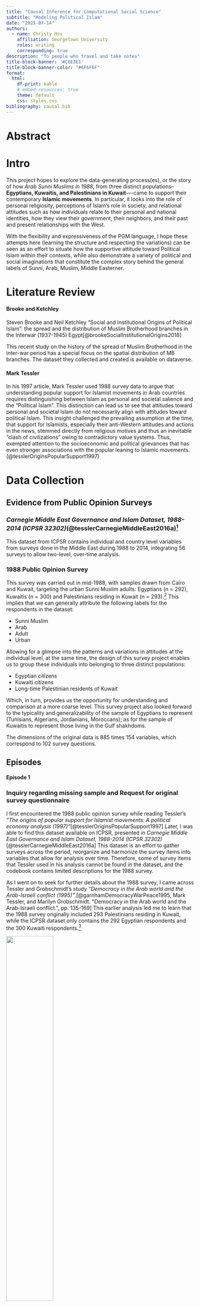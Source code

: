 ```yaml
---
title: "Causal Inference for Computational Social Science"
subtitle: "Modeling Political Islam"
date: "2025-07-14"
authors:
  - name: Christy Hsu
    affiliation: Georgetown University
    roles: writing
    corresponding: true
description: "To people who travel and take notes"
title-block-banner: '#C6E3E1'
title-block-banner-color: "#6F6F6F"
format:
  html:
    df-print: kable
    # embed-resources: true
    theme: default
    css: styles.css
bibliography: causal.bib
---
```

# Abstract
# Intro

This project hopes to explore the data-generating process(es), or the story of how *Arab Sunni Muslims in 1988*, from three distinct populations-- **Egyptians, Kuwaitis, and Palestinians in Kuwait**—-came to support their contemporary **Islamic movements**. In particular, it looks into the role of personal religiosity, perceptions of Islam’s role in society, and relational attitudes such as how individuals relate to their personal and national identities, how they view their government, their neighbors, and their past and present relationships with the West.

With the flexibility and expressiveness of the PGM language, I hope these attempts here (learning the structure and respecting the variations) can be seen as an effort to situate how the supportive attitude toward Political Islam within their contexts, while also demonstrate a variety of political and social imaginations that constitute the complex story behind the general labels of Sunni, Arab, Muslim, Middle Easterner.

# Literature Review

#### Brooke and Ketchley

Steven Brooke and Neil Ketchley "Social and Institutional Origins of Political Islam": the spread and the distribution of Muslim Brotherhood branches in the Interwar (1937-1945) Egypt[@brookeSocialInstitutionalOrigins2018]

This recent study on the history of the spread of Muslim Brotherhood in the inter-war period has a special focus on the spatial distribution of MB branches. The dataset they collected and created is available on dataverse.

#### Mark Tessler

In his 1997 article, Mark Tessler used 1988 survey data to argue that understanding popular support for Islamist movements in Arab countries requires distinguishing between Islam as personal and societal salience and the “Political Islam”. This distinction can lead us to see that attitudes toward personal and societal Islam do not necessarily align with attitudes toward political Islam. This insight challenged the prevailing assumption at the time, that support for Islamists, especially their anti-Western attitudes and actions in the news, stemmed directly from religious motives and thus an inevitable "clash of civilizations” owing to contradictory value systems. Thus, exempted attention to the socioeconomic and political grievances that has even stronger associations with the popular leaning to Islamic movements.(@tesslerOriginsPopularSupport1997)


# Data Collection

## Evidence from Public Opinion Surveys

### *Carnegie Middle East Governance and Islam Dataset, 1988-2014 (ICPSR 32302)*(@tesslerCarnegieMiddleEast2016a)^[Tessler, Mark. Carnegie Middle East Governance and Islam Dataset, 1988-2014. Inter-university Consortium for Political and Social Research [distributor], 2016-04-28. https://doi.org/10.3886/ICPSR32302.v6]

This dataset from ICPSR contains individual and country level variables from surveys done in the Middle East during 1988 to 2014, integrating 56 surveys to allow two-level, over-time analysis.

### 1988 Public Opinion Survey

This survey was carried out in mid-1988, with samples drawn from Cairo and Kuwait, targeting the urban Sunni Muslim adults: Egyptians (n = 292), Kuwaitis (n = 300) and Palestinians residing in Kuwait (n = 293).^[ICPSR 32302 codebook, @garnhamDemocracyWarPeace1995, pp. 164-166. Namely, Kuwaiti Shii muslims, Egyptian Christians and Palestinian Christians were excluded.] This implies that we can generally attribute the following labels for the respondents in the dataset:

- Sunni Muslim
- Arab
- Adult
- Urban

Allowing for a glimpse into the patterns and variations in attitudes at the individual level, at the same time, the design of this survey project enables us to group these individuals into belonging to three distinct populations:

- Egyptian citizens
- Kuwaiti citizens
- Long-time Palestinian residents of Kuwait

Which, in turn, provides us the opportunity for understanding and comparison at a more coarse level. This survey project also looked forward to the typicality and generalizability of the sample of Egyptians to represent (Tunisians, Algerians, Jordanians, Moroccans); as for the sample of Kuwaitis to represent those living in the Gulf shakhdoms.

The dimensions of the original data is 885 times 154 variables, which correspond to 102 survey questions.

## Episodes

#### Episode 1

::: {.callout-note appearance="simple" appearance="simple" collapse="true"}

### Inquiry regarding missing sample and Request for original survey questionnaire

I first encountered the 1988 public opinion survey while reading Tessler's *"The origins of popular support for Islamist movements: A political economy analysis (1997)"*[@tesslerOriginsPopularSupport1997] Later, I was able to find this dataset available on ICPSR, presented in *Carnegie Middle East Governance and Islam Dataset, 1988-2014 (ICPSR 32302)*[@tesslerCarnegieMiddleEast2016a] This dataset is an effort to gather surveys across the period, reorganize and harmonize the survey items into variables that allow for analysis over time. Therefore, some of survey items that Tessler used in his analysis cannot be found in the dataset, and the codebook contains limited descriptions for the 1988 survey.

As I went on to seek for further details about the 1988 survey, I came across Tessler and Grobschmidt's study *"Democracy in the Arab world and the Arab-Israeli conflict (1995)"*.[@garnhamDemocracyWarPeace1995, Mark Tessler, and Marilyn Grobschmidt. "Democracy in the Arab world and the Arab-Israeli conflict.", pp. 135-169] This earlier analysis led me to learn that the 1988 survey originally included 293 Palestinians residing in Kuwait, while the ICPSR dataset only contains the 292 Egyptian respondents and the 300 Kuwaiti respondents.^[and in 1992 Tessler had already finished writing his research "The Origin of Popular Support for Islamist movements" as a part of a research project launched by USAID, yet, it was till 1997 that the paper was rewritten and published]

![](image/codebook.png){width="50%"}
![](image/total885.png){width="70%"}

That is, although the dataset I have acquired is already fruitful, yet, relying on it alone would not allow me to replicate many analyses that were done right after 1988. And I could not convince myself not to think about why there were originally three samples originally yet I am now using only two of them because of accessibility.

Therefore, I reached out first to ICPSR. They looked over the version history and did not find any records about the 1988 Palestinian sample nor the original survey instrument. Thus, they kindly contacted Professor Tessler on my behalf. The good new today is that I received professor Tessler's reply. In the mean time, I truly look forward to learn more about what happened with the Palestinian sample and anticipate the chance of access to the original dataset.

![](image/dataset-inquiry.png){width="50%"}

:::

#### Episode 2

::: {.callout-note appearance="simple" collapse="true"}

:::
Thanks to the generosity and kindness of Professor Tessler, I have the chance to look into these three groups together. And I worked on to recover the original variables with the researches done in the 1980s, 1990s that used the original variable name, especially:

- Mark Tessler, and Jamal Sanad, "Will the Arab Public Accept Peace with Israel: Evidence From Surveys in Three Arab Societies." In *Israel at the Crossroads*, Gregory Mahler and Efraim Karsh ed. (London: British Academic Press, 1994)(@karshIsraelCrossroadsChallenge1994)^[pp. 48-70]
- David Garnham, and Mark A. Tessler, *Democracy, War, and Peace in the Middle East* (Bloomington: Indiana University Press, 1995)(@garnhamDemocracyWarPeace1995)^[Mark Tessler, and Marilyn Grobschmidt. "Democracy in the Arab world and the Arab-Israeli conflict.", pp. 135-169]
- Mark A. Tessler, and Jolene Jesse, "Gender and Support for Islamist Movements: Evidence from Egypt, Kuwait and Palestine." *The Muslim World* 86, no. 2 (1996): 200–228. ATLA0001012290.(@GenderSupportIslamist)
- Mark Tessler, and Ina Warriner. “Gender, Feminism, and Attitudes toward International Conflict: Exploring Relationships with Survey Data from the Middle East.” *World Politics* 49, no. 2 (1997): 250–81. https://doi.org/10.1353/wp.1997.0005.(@tesslerGenderFeminismAttitudes1997)
- Mark Tessler, “The Origins of Popular Support for Islamist Movements: A Political Economy Analysis.” *Islam, Democracy, and the State in North Africa*, (Bloomington: Indiana University Press, 1997)

#### Episode 3

After reading the related materials, I was able to map most of the variables to the corresponding questions that were asked. I later went on to recover some of the variables that were not decoded properly.^[most of them were variables that ask the respondent to rank]

Please use the following link to take a glimpse of the 70% recovered codebook for the 1988 survey.
[1988variables](https://github.com/h-christy/layla/blob/main/ekp-overview.html)


# Place the Model

## Dependent and Independent Variables
```r
library(tidyverse)
library(lme4)

ekp_df <- read_csv('data/ekp-1988-survey.csv')
ekp_df |> dim() |> print()
ekp_df |> tail(4)
```

### Dependent V: Support for Political Islam

This project hopes to understand the historical topic-- *Islamic Revival*, *Islamic Radicalization* or *Islamic Ideology*-- that is central to the history of Modern Middle East, by assessing proposed theses and explanations through a 1988 public opinion survey.^[Or the history of Islamic Societies in the modern period. The "Modern" Middle East, for analytical purpose, is commonly agreed to have begun with Napoleon's invasion of Egypt in 1798.] 

The dependent variable of this study is "Support for Political Islam", which I draws on the 1988 survey's effort in measuring how people perceive, at that particular point in time, the ideas, the organizational structures and actions taken to explore the relationships of Islam and politics in that modern world. That is, among the 102 questions in this survey, many of them wanted to understand people's attitude toward Islamic movements, yet we have to be aware that attitudes are not observable, thus, here I am going to use two specific survey items that ask directly about the repsondent's agreement and thoughts on the Islamic movements that were taking place at that time, as a proxy to their opinion on Political Islam.

::: {.callout-tip appearance="simple"}

One of the variable corresponding to the question *Which of the following best represents your political beliefs and orientations?*, seems to be answering the respondent's political affiliation or ideological orientation. Therefore, I also construct a variable called `islamist`, to represent those who answered with either Muslim Brotherhood or other Islamist organization. This variable can be considered as a further step from finding islamist movements agreeable to saying, declaration of their affiliation.

```.r
. tab Q55 GROUP, col missing chi2

+-------------------+
| Key               |
|-------------------|
|     frequency     |
| column percentage |
+-------------------+

 POLITICAL BELIEFS & | EGYPTIANS,KUWAITIS,PALESTINIANS
        ORIENTATIONS |     EGYPT     KUWAIT  PALESTINI |     Total
---------------------+---------------------------------+----------
    ARAB NATIONALISM |       103        117        137 |       357 
                     |     35.27      39.00      46.76 |     40.34 
---------------------+---------------------------------+----------
           SOCIALISM |        57          6         17 |        80 
                     |     19.52       2.00       5.80 |      9.04 
---------------------+---------------------------------+----------
           COMMUNISM |         3          1          3 |         7 
                     |      1.03       0.33       1.02 |      0.79 
---------------------+---------------------------------+----------
          LIBERALISM |        29         17         20 |        66 
                     |      9.93       5.67       6.83 |      7.46 
---------------------+---------------------------------+----------
  MUSLIM BROTHERHOOD |        32         37         18 |        87 
                     |     10.96      12.33       6.14 |      9.83 
---------------------+---------------------------------+----------
E(WAFD)K(TRIB)P(OIG) |         9         32         24 |        65 
                     |      3.08      10.67       8.19 |      7.34 
---------------------+---------------------------------+----------
 E-K OTHER ISLAM ORG |        19         11          1 |        31 
                     |      6.51       3.67       0.34 |      3.50 
---------------------+---------------------------------+----------
E SHARIAH K-P DNKNOW |         6         38         34 |        78 
                     |      2.05      12.67      11.60 |      8.81 
---------------------+---------------------------------+----------
   E DEM K-P SHARIAH |        11         18         20 |        49 
                     |      3.77       6.00       6.83 |      5.54 
---------------------+---------------------------------+----------
  MUSLIM NATIONALISM |         0          3          0 |         3 
                     |      0.00       1.00       0.00 |      0.34 
---------------------+---------------------------------+----------
NATIONALISM MBH TRIB |         0          2          0 |         2 
                     |      0.00       0.67       0.00 |      0.23 
---------------------+---------------------------------+----------
NATIONALISM SOC COMM |         0          1          1 |         2 
                     |      0.00       0.33       0.34 |      0.23 
---------------------+---------------------------------+----------
  DEM BASED ON ISLAM |         0          1          0 |         1 
                     |      0.00       0.33       0.00 |      0.11 
---------------------+---------------------------------+----------
     NATIONALISM&OIG |         0          1          0 |         1 
                     |      0.00       0.33       0.00 |      0.11 
---------------------+---------------------------------+----------
SCIENTIFIC SOCIALISM |         0          1          0 |         1 
                     |      0.00       0.33       0.00 |      0.11 
---------------------+---------------------------------+----------
      MODERATE ISLAM |         0          1          0 |         1 
                     |      0.00       0.33       0.00 |      0.11 
---------------------+---------------------------------+----------
         NATIONALISM |         0          1          2 |         3 
                     |      0.00       0.33       0.68 |      0.34 
---------------------+---------------------------------+----------
           DEMOCRACY |         0          1          0 |         1 
                     |      0.00       0.33       0.00 |      0.11 
---------------------+---------------------------------+----------
ARAB-ISLAMIC NATIONA |         0          6          6 |        12 
                     |      0.00       2.00       2.05 |      1.36 
---------------------+---------------------------------+----------
       SOCIALISM&MBH |         0          1          1 |         2 
                     |      0.00       0.33       0.34 |      0.23 
---------------------+---------------------------------+----------
               SALAF |         0          1          0 |         1 
                     |      0.00       0.33       0.00 |      0.11 
---------------------+---------------------------------+----------
ARAB NATIONALISM&SOC |         0          1          1 |         2 
                     |      0.00       0.33       0.34 |      0.23 
---------------------+---------------------------------+----------
ISLAMIC TAHRIR PARTY |         0          0          1 |         1 
                     |      0.00       0.00       0.34 |      0.11 
---------------------+---------------------------------+----------
                   . |        23          2          7 |        32 
                     |      7.88       0.67       2.39 |      3.62 
---------------------+---------------------------------+----------
               Total |       292        300        293 |       885 
                     |    100.00     100.00     100.00 |    100.00 

         Pearson chi2(46) = 182.4907   Pr = 0.000

. 
```
```.r
ekp_df <- ekp_df |> mutate(islamist = case_when(
    Q55 %in% c(
        'MUSLIM BROTHERHOOD', 'ISLAMIC TAHRIR PARTY',
        'E-K OTHER ISLAM ORG'
        ) ~ 1,
    is.na(Q55) ~ NA_integer_,
    TRUE ~ 0
))
ekp_df |> count(islamist)
```
:::


The main two variables that forms our operationalization of *Support for Political Islam* are:

#### What do you think of the religious awakening now taking place in society?

```.r
. tab Q72 GROUP, col missing chi2

+-------------------+
| Key               |
|-------------------|
|     frequency     |
| column percentage |
+-------------------+

    DO YOU |
   SUPPORT |
      CURR |
 ORGANIZED | EGYPTIANS,KUWAITIS,PALESTINIANS
 RELG MOVE |     EGYPT     KUWAIT  PALESTINI |     Total
-----------+---------------------------------+----------
       YES |        36         45         31 |       112 
           |     12.33      15.00      10.58 |     12.66 
-----------+---------------------------------+----------
  SOMEWHAT |        81        105         94 |       280 
           |     27.74      35.00      32.08 |     31.64 
-----------+---------------------------------+----------
        NO |       149        106        122 |       377 
           |     51.03      35.33      41.64 |     42.60 
-----------+---------------------------------+----------
 UNCERTAIN |        23         42         40 |       105 
           |      7.88      14.00      13.65 |     11.86 
-----------+---------------------------------+----------
         . |         3          2          6 |        11 
           |      1.03       0.67       2.05 |      1.24 
-----------+---------------------------------+----------
     Total |       292        300        293 |       885 
           |    100.00     100.00     100.00 |    100.00 

          Pearson chi2(8) =  21.7615   Pr = 0.005

. 
```
```r
ekp_df |> count(group_name, supp_islam_mov) |>
  group_by(group_name) |>
  mutate(
    pct = 100 * n / sum(n)
  )
```

```r
palette4 <- c('#A597C5', '#D2CDDF', '#FFFFD1', '#CEE8B9','#86BDB1', '#54766E')

na_palette <- c('#E5DED8')

ekp_df |> 
  count(group_name, supp_islam_mov) |> 
  group_by(group_name) |> 
  mutate(pct = 100 * n / sum(n)) |> 
  ggplot(aes(x = group_name, y = pct, fill = factor(supp_islam_mov))) +
  geom_col(position = "dodge", color = "grey") +
  scale_fill_manual(
    values = c(palette4, na_palette),
    na.value = na_palette
  ) +
  labs(
    x = "Group",
    y = "Percentage",
    fill = "Support Level",
    title = "Support Islamic Movements"
  ) +
  theme_bw() +
  theme(
    panel.grid.major.x = element_blank(),
    panel.grid.minor.x = element_blank()
  )
```

#### What do you think of the religious awakening now taking place in society?

```.r
. tab Q69 GROUP, col missing chi2

+-------------------+
| Key               |
|-------------------|
|     frequency     |
| column percentage |
+-------------------+

                     | EGYPTIANS,KUWAITIS,PALESTINIANS
 RELIGIOUS AWAKENING |     EGYPT     KUWAIT  PALESTINI |     Total
---------------------+---------------------------------+----------
         IN FAVOR OF |       181        196        162 |       539 
                     |     61.99      65.33      55.29 |     60.90 
---------------------+---------------------------------+----------
             AGAINST |        63         49         49 |       161 
                     |     21.58      16.33      16.72 |     18.19 
---------------------+---------------------------------+----------
         DO NOT KNOW |        40         51         77 |       168 
                     |     13.70      17.00      26.28 |     18.98 
---------------------+---------------------------------+----------
 AGREE W/O EXTREMISM |         0          2          0 |         2 
                     |      0.00       0.67       0.00 |      0.23 
---------------------+---------------------------------+----------
AGREE IF COM W MODER |         1          1          0 |         2 
                     |      0.34       0.33       0.00 |      0.23 
---------------------+---------------------------------+----------
                   . |         7          1          5 |        13 
                     |      2.40       0.33       1.71 |      1.47 
---------------------+---------------------------------+----------
               Total |       292        300        293 |       885 
                     |    100.00     100.00     100.00 |    100.00 

         Pearson chi2(10) =  27.7779   Pr = 0.002

. 
```
```r
# ekp_df |> count(group_name, relg_awakening) |>
#   group_by(group_name) |>
#   mutate(
#     pct = 100 * n / sum(n)
#   )
```
### Preparing the variables

I reconstructed most of the attitudinal variables into scales of 1–4 or 1–3, in order to preserve their ordinal nature and to allow further aggregation and averaging into broader composite scales.

```r
library(tidyverse)
library(psych)
```
```r
islam_cols <- c("supp_islam_mov", "relg_awakening", "quran_freq", "ref_relg_freq", "sharia_sociolife", "sharia_crim_civ", "relg_study", "sep_relg_politics", "priv_relg")
islam_df <- ekp_df |> dplyr::select(all_of(islam_cols))
fa.parallel(islam_df, fa = "fa", n.iter = 100, show.legend = TRUE)
fa_islam <- fa(islam_df, nfactors = 4, rotate = "varimax", fm = "ml")
fa.diagram(fa_islam)
```

My factor analysis for the Islam related items led me to four dimensions of Islam, I then construct `personal_islam`, `social_islam`, `opp_pol_islam` and `pol_islam` regarding to the clusters.


## Cross Tabulation


## Base Model: Linear Regression with Adaptive Pooling

### Some Group Level Contexts

::: {.callout-tip appearance="simple"}

I am not sure whether I can share the original dataset here, since it has never been published on its own yet, and I request it directly from author Mark Tessler. For reference, I provided a pdf of all the variables cross tabulated by `GROUP` (which is the three samples) in STATA, chi-squared test p-values are also presented in the PDF file.
[cross tabulation](https://github.com/h-christy/layla/blob/main/cross_tabs_grp.pdf)
:::


#### Cairenes living in *America's Egypt*: the 1980s

1. Population Size: 9,000,000 in Cairo
2. Political Form: Secularized State and Islamic Opposition(@lapidusHistoryIslamicSocieties2014)^[military authoritarian regime with some democratic opening in the 1980s]
3. 

#### Being a Citizen of Kuwait before the 2nd Gulf War

1. Population Size: 850,000
2. Political Form: Monarchy and welfare programs

#### Kuwaiti Palestinians or Expatriate Labors

1. Population Size: 300,000(@clevelandHistoryModernMiddle2013, pp. 404-409)
```r
library(lme4)
```

```r
source('data/stat_binscatter.r')
```
```r
group_labels <- c(
  "Egyptian"    = "Egyptian (n = 292)",
  "Kuwaiti"     = "Kuwaiti (n = 300)",
  "Palestinian" = "Palestinian (n = 293)"
)
```
```r
eg_lm <- lm(pol_islam0 ~ persocio_islam0, data = ekp_df|> filter(group_name == "Egyptian"))
ku_lm <- lm(pol_islam0 ~ persocio_islam0, data = ekp_df|> filter(group_name == "Kuwaiti"))
pa_lm <- lm(pol_islam0 ~ persocio_islam0, data = ekp_df|> filter(group_name == "Palestinian"))
full_lm <- lm(pol_islam0 ~ persocio_islam0, data = ekp_df)
adapt_lm <- lmer(pol_islam0 ~ persocio_islam0 + (1 + persocio_islam0 | group_name), data = ekp_df)

full_coef <- tibble(
  group_name = unique(ekp_df$group_name),
  model = "Full pooling",
  intercept = full_lm$coefficients["(Intercept)"],
  slope = full_lm$coefficients["persocio_islam0"]
)

adapt_coef <- coef(adapt_lm)$group_name |>
  rownames_to_column("group_name") |>
  rename(intercept = `(Intercept)`,
         slope = persocio_islam0) |>
  mutate(model = "Adaptive pooling")

no_coef <- bind_rows(
  tibble(group_name = "Egyptian",
         model = "No pooling",
         intercept = eg_lm$coefficients[["(Intercept)"]],
         slope = eg_lm$coefficients[["persocio_islam0"]]),
  tibble(group_name = "Kuwaiti",
         model = "No pooling",
         intercept = ku_lm$coefficients[["(Intercept)"]],
         slope = ku_lm$coefficients[["persocio_islam0"]]),
  tibble(group_name = "Palestinian",
         model = "No pooling",
         intercept = pa_lm$coefficients[["(Intercept)"]],
         slope = pa_lm$coefficients[["persocio_islam0"]])
)
coef_df <- bind_rows(full_coef, adapt_coef, no_coef)
p3 <- ggplot(ekp_df, aes(x = persocio_islam0, y = pol_islam0)) +
  stat_binscatter(
    aes(group = group_name),
    geom = "pointrange",
    bins = 8
  ) +
  geom_abline(
    data = coef_df,
    aes(
      intercept = intercept,
      slope = slope,
      color = model,
      linetype = model
    ),
    linewidth = 1.3
  ) +
  facet_wrap(~ group_name, labeller = labeller(group_name = group_labels)) +
  theme_bw() +
  labs(
    title = "Multilevel Regression",
    x = "Personal and Social Islam",
    y = "Political Islam",
    color = "Model",
    linetype = "Model"
  ) +
  scale_color_manual(
    values = c(
      "Full pooling" = "darkgreen",
      "No pooling" = "purple",
      "Adaptive pooling" = "black"
    )
  ) +
  scale_linetype_manual(
    values = c(
      "Full pooling" = 1,
      "No pooling" = 3,
      "Adaptive pooling" = 2
    )
  )
ggsave(filename = "image/multilevel-regression-p3.png", plot = p3, width = 22, height = 8)
```
![](image/multilevel-regression-p3.png)

## PyMC Model One: Personal-Social Islam * Politically Active = Political Islam?

```.python
#| colab: {base_uri: https://localhost:8080/, height: 35}
import pandas as pd
import numpy as np
import matplotlib.pyplot as plt
import seaborn as sns
import patchworklib as pw
import pymc as pm
import arviz as az

# from google.colab import drive
# drive.mount('/content/drive')

# ekp_df = pd.read_csv('/content/drive/MyDrive/ekp-original/ekp-1988-survey.csv')
ekp_df.shape
```


```.python
#| colab: {base_uri: https://localhost:8080/}
from sklearn.model_selection import train_test_split

train_df, test_df = train_test_split(ekp_df, train_size = 0.8, random_state = 5650)
print(train_df.shape, test_df.shape)

X_train = train_df.drop(columns=['supp_islam_mov', 'relg_awakening', 'pol_islam', 'pol_islam_binary', 'pol_islam0'])
y_train = train_df['pol_islam_binary']
X_test = test_df.drop(columns=['supp_islam_mov', 'relg_awakening', 'pol_islam', 'pol_islam_binary', 'pol_islam0'])
y_test = test_df['pol_islam_binary']
X_train.shape, X_test.shape, y_train.shape, y_test.shape
```

```.python
from collections import OrderedDict
survey_model_aucs = OrderedDict()
```

```.python
from sklearn.metrics import RocCurveDisplay, auc, roc_curve
def plot_roc(true_labels, pred_p_pol_islam, plot_title="ROC Curve"):
    ax = pw.Brick(figsize=(3, 3))
    model_fpr, model_tpr, model_thresholds = roc_curve(
        y_true=true_labels, y_score=pred_p_pol_islam, pos_label=1, drop_intermediate=True
    )
    model_auc = auc(model_fpr, model_tpr)
    roc_display = RocCurveDisplay(fpr=model_fpr, tpr=model_tpr, roc_auc=model_auc)
    roc_display = roc_display.plot(ax=ax, marker="o", markersize=2, plot_chance_level=True)
    ax.set_title(plot_title);
    ax.legend(fontsize=10);
    display(ax.savefig())
    return model_auc
```

```.python
#| colab: {base_uri: https://localhost:8080/, height: 576}
coords = {'response_id': X_train.index.values}

with pm.Model(coords = coords) as active_model:
    pol_islam_obs = pm.Data('pol_islam_obs', y_train, dims = 'response_id')
    ps_islam_obs = pm.Data('ps_islam_obs', X_train['persocio_islam0'], dims = 'response_id')
    pol_act_obs = pm.Data('pol_act_obs', X_train['pol_act0'], dims = 'response_id')
    alpha = pm.Normal('alpha', 0, 1)
    beta_p = pm.Normal('beta_p', 0, 1)
    beta_a = pm.Normal('beta_a', 0, 1)
    beta_ap = pm.Normal('beta_ap', 0, 1)
    p_pol_islam = pm.Deterministic(
        'p_pol_islam',
        pm.math.invlogit(
            alpha + beta_p * ps_islam_obs + beta_a * pol_act_obs +
            beta_ap * (ps_islam_obs * pol_act_obs)
        ),
        dims = 'response_id'
    )
    pol_islam = pm.Bernoulli(
        'pol_islam',
        p = p_pol_islam,
        observed = pol_islam_obs,
        dims = 'response_id'
    )
pm.model_to_graphviz(active_model)
```
![](image/pgm1-vis.png)

```.python
#| colab: {base_uri: https://localhost:8080/, height: 523, referenced_widgets: [d434828eb19044f085bbb27f29f8e4d0, 2d1a5f44f71644a1978a10be4bfc3dd3]}
with active_model:
    active_idata = pm.sample(random_seed = 5650)

az.summary(active_idata)
```

## Point Estimates for Coefficients

```.python
active_estimates = active_idata.posterior[['alpha', 'beta_a', 'beta_p', 'beta_ap']].mean(dim=['chain', 'draw'])
```

```{/python}
#| colab: {base_uri: https://localhost:8080/, height: 336}
active_estimates
```
![](image/pgm1-coefs.png)

```.python
#| colab: {base_uri: https://localhost:8080/, height: 447, referenced_widgets: [43cdd0ba638040fcaa288d2d44db47d4, 6147c5dda49a4262b9aea596c965a2e3]}
with active_model:
    active_train_idata = pm.sample_posterior_predictive(active_idata, random_seed = 5650)
az.summary(active_train_idata)
active_train_means = active_train_idata.posterior_predictive['pol_islam'].mean(dim=['chain','draw'])
plot_roc(y_train, active_train_means, "Train ROC: idvar Model")
```
![](image/pgm1-trainroc.png)

```.python
#| colab: {base_uri: https://localhost:8080/, height: 447, referenced_widgets: [7618c77d6517486b87ec56430d08af06, 5e383d542efe426ea652ac723bb113d6]}
active_test_coords = {
    'response_id': X_test.index.values
}
with active_model:
    pm.set_data(
        {'pol_islam_obs': y_test, 'ps_islam_obs': X_test['persocio_islam0'], 'pol_act_obs': X_test['pol_act0']},
        coords = active_test_coords
    )
with active_model:
    active_test_idata = pm.sample_posterior_predictive(active_idata, random_seed = 5650)

active_test_mean_pol_islam = active_test_idata.posterior_predictive['pol_islam'].mean(dim=['chain','draw'])
active_auc = plot_roc(y_test, active_test_mean_pol_islam, "Test ROC: Active in Politics Model")
survey_model_aucs['idvar'] = active_auc
survey_model_aucs
```
![](image/pgm1-testroc.png)

## PyMC Model Two: Arab Bitterness, Corruption and Stagnation

## PyMC Model Three: Identities in the Public, in the World

# Conclusion

1. The demographics of people who support Political Islam were very diverse, sex, age, income, marital status an employment status, therefore, it would be hard if we are trying to build a supporter profile based solely on demographic variables.
2. The direction of correlations for the personal and social aspects of Islam to that of the political aspect are all positive, yet these measures of religiousity alone would not form a satisfying predictive model.^[the relationship between Islam and law is particularly interesting and among all items they tend to be the most agreeable and most people reached consensus on these items, such as `polpart_shura` and `sharia`]
3. Add the politically active variable to our model and with an interaction term of `pol_act0` and `persocio_islam0` yields a modest yet still informative improvement to our prediction model. Since our goal was not looking for a model that accurately predict people's attitude, but to understand Political Islam from what we observed in this past survey.
4. People who ranked Muslim, Islamic World and Islamic Unity as their priority choice for personal identity, national identity and international cooperation, yet these are also shared priority among all groups of our sample.
5. Negative perceptions and suspicions of the West is a prevailling feature among those who support Political Islam. Yet, this analysis has to be taken with care, since the modern Islamic movements in its inception was one that protested against imperialism and colonialism, which often were brought by the West, gained popularity in the so-called Middle Eastern War of WWI and its aftermath, continued to be the important mobilization of liberation movement after the WW2, supported the nationalist liberation and further became its critic.
6. Discontent and grievance on socioecon circumstance and their relationship with support for Political Islam in this analysis or the particular sample cannot be proven, the coefficients were not significant, and the slight relationship points us to that those who expressed more financial satisfaction `finan_satis` were more likely to hold a positive view on islamic movements. In addition, the distribution of support for islamic movements among different employment status as well as income level were quite even. I would say that the grievance on socioeconomic conditions can be felt through out the survey, yet it wasn't particularly intense when stratified by supporter of Islamist.

![](image/islamic-world.png)

Lastly, I remembered the first day I walked in my history of Islamic Civilization course in the Fall of 2022, we were ask to share about the reason we decided to enroll in this course, it might seem surprising how hard this question can be for Taiwanese students. My answer was not bad, but our professor very straightforwardly ask the many students who said that they wanted only to practice English, to drop the course (since our professor is from the United States)

This summer, I visited MET in New York and noticed a map at the entrance of the relatively tranquille Islam Art collection room. It mapped us the *Artistic centers and relevant sites and cities, 622-present*, and I immediately spotted my birthplace "Taipei" on the map of **Islamic World**. Yes, at the time, my answer was that because my favorite road: the one that connects my kindergarten, elementary school, high school and university, the Xinsheng E road, often called the Road to Heaven, lies a modest but delicate mosque, which I believe might be one of the reason Taipei has the honor of being part of the Islamic World. 

This study thus hopes to at least invite attention to the Islamic movement, Islamic society and world, which all own a history and from 622 onward have been defined by diversity, at the farside of single or fixed identity, not to mention an innate hostile relationship with other identities.

One recommendation is that a reading of the recent history of the Islamic world (particularly the history of the Middle East in the 20th century)^[like the one I later took *Modern Middle East*] is both relevant and important. Such a reading can be very helpful in understanding their ideologies, the bitterness they carried, their critical and creative power, their social and educational work on the ground, as well as instances of violence.
